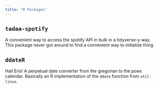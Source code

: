 ```yaml
---
title: "R Packages"
---
```


## `tadaa-spotify`

A convenient way to access the spotify API in bulk in a tidyverse-y way. This package never got around to find a convenient way to initialize thing

```{=html}
<!--
`AIDA` 
----------------------------------------
The `aida` package is a set of showcase and helper functions accompanying the 
-->
```

## `ddateR`

Hail Eris! A perpetual date converter from the gregorian to the poee calendar. Basically an R implementation of the `ddate` function from `util-linux`.
